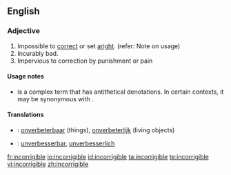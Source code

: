 ==English==

===Adjective===
{{en-adj|-}}

# Impossible to [[correct]] or set [[aright]]. (refer: Note on usage)
# Incurably bad.
# Impervious to correction by punishment or pain

====Usage notes====
* {{sense|Impossible to correct or set aright}} {{term|incorrigible|Incorrigible}} is a complex term that has antithetical denotations.  In certain contexts, it may be synonymous with {{term|impeccable}}.

====Translations====
{{trans-top|impossible to correct or set aright}}
{{trans-mid}}
{{trans-bottom}}

{{trans-top|incurably bad}}
{{trans-mid}}
{{trans-bottom}}

{{trans-top|impervious to correction by punishment or pain}}
{{trans-mid}}
{{trans-bottom}}

{{checktrans-top}}
* {{ttbc|Dutch}}: [[onverbeterbaar]] (things), [[onverbeterlijk]] (living objects)
* {{ttbc|German}}: [[unverbesserbar]], [[unverbesserlich]]
{{checktrans-bottom}}

[[fr:incorrigible]]
[[io:incorrigible]]
[[id:incorrigible]]
[[ta:incorrigible]]
[[te:incorrigible]]
[[vi:incorrigible]]
[[zh:incorrigible]]